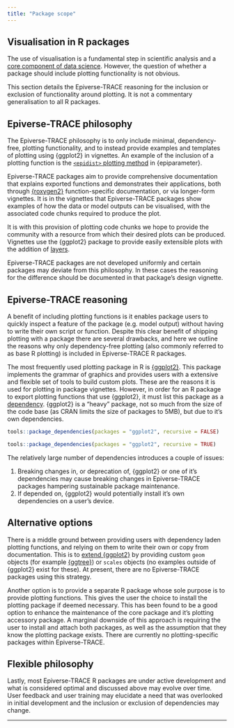 ```yaml
---
title: "Package scope"
---
```


## Visualisation in R packages

The use of visualisation is a fundamental step in scientific analysis and a [core component of data science](https://r4ds.had.co.nz/introduction.html). However, the question of whether a package should include plotting functionality is not obvious.

::: {.callout-note title="Not all package plotting requires are equal"}

This section details the Epiverse-TRACE reasoning for the inclusion or exclusion of functionality around plotting. It is not a commentary generalisation to all R packages. 

:::

## Epiverse-TRACE philosophy

The Epiverse-TRACE philosophy is to only include minimal, dependency-free, plotting functionality, and to instead provide examples and templates of plotting using {ggplot2} in vignettes. An example of the inclusion of a plotting function is the [`<epidist>` plotting method](https://epiverse-trace.github.io/epiparameter/reference/plot.epidist.html) in {epiparameter}.

Epiverse-TRACE packages aim to provide comprehensive documentation that explains exported functions and demonstrates their applications, both through [{roxygen2}](https://roxygen2.r-lib.org/) function-specific documentation, or via longer-form vignettes. It is in the vignettes that Epiverse-TRACE packages show examples of how the data or model outputs can be visualised, with the associated code chunks required to produce the plot.

It is with this provision of plotting code chunks we hope to provide the community with a resource from which their desired plots can be produced. Vignettes use the {ggplot2} package to provide easily extensible plots with the addition of [layers](https://rpubs.com/hadley/ggplot2-layers).

Epiverse-TRACE packages are not developed uniformly and certain packages may deviate from this philosophy. In these cases the reasoning for the difference should be documented in that package's design vignette.

## Epiverse-TRACE reasoning

A benefit of including plotting functions is it enables package users to quickly inspect a feature of the package (e.g. model output) without having to write their own script or function. Despite this clear benefit of shipping plotting with a package there are several
drawbacks, and here we outline the reasons why only dependency-free plotting (also commonly referred to as base R plotting) is included in Epiverse-TRACE R packages.

The most frequently used plotting package in R is [{ggplot2}](https://ggplot2.tidyverse.org/index.html). This package implements the grammar of graphics and provides users with a extensive and flexible set of tools to build custom plots. These are the reasons it is used for plotting in package vignettes. However, in
order for an R package to export plotting functions that use {ggplot2}, it must list this package
as a [dependency](https://cran.r-project.org/doc/manuals/R-exts.html#Package-Dependencies). {ggplot2} is a "heavy" package, not so much from the size of the code base (as CRAN limits the size of packages to 5MB), but due to it's own dependencies.

```r
tools::package_dependencies(packages = "ggplot2", recursive = FALSE)

tools::package_dependencies(packages = "ggplot2", recursive = TRUE)
```

The relatively large number of dependencies introduces a couple of issues:

1. Breaking changes in, or deprecation of, {ggplot2} or one of it's dependencies may cause breaking changes in Epiverse-TRACE packages hampering sustainable package maintenance.
2. If depended on, {ggplot2} would potentially install it's own dependencies on a user's device.

## Alternative options

There is a middle ground between providing users with dependency laden plotting functions, and relying on them to write their own or copy from documentation. This is to [extend {ggplot2}](https://ggplot2.tidyverse.org/articles/extending-ggplot2.html) by providing custom `geom` objects (for example [{ggtree}](https://github.com/YuLab-SMU/ggtree)) or `scales` objects (no examples outside of {ggplot2} exist for these). At present, there are no Epiverse-TRACE packages using this strategy.

Another option is to provide a separate R package whose sole purpose is to provide plotting functions. This gives the user the choice to install the plotting package if deemed necessary. This has been found to be a good option to enhance the maintenance of the core package and it's plotting accessory package. A marginal downside of this approach is requiring the user to install and attach both packages, as well as the assumption that they know the plotting package exists. There are currently no plotting-specific packages within Epiverse-TRACE.

## Flexible philosophy

Lastly, most Epiverse-TRACE R packages are under active development and what is considered optimal and discussed above may evolve over time. User feedback and user training may elucidate a need that was overlooked in initial development and the inclusion or exclusion of dependencies may change.

---
